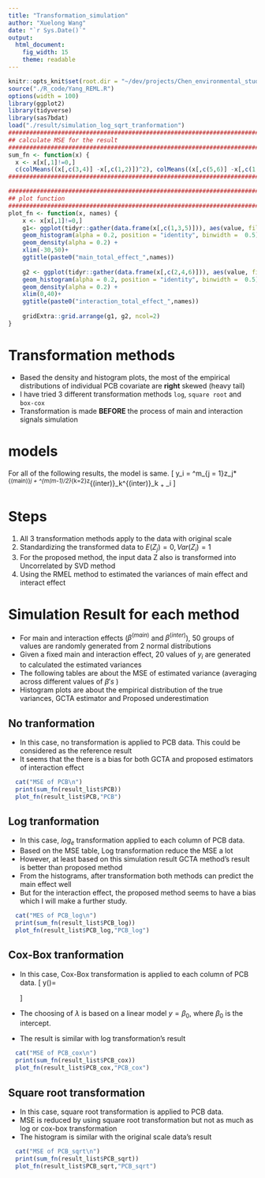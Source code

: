 ```yaml
---
title: "Transformation_simulation"
author: "Xuelong Wang"
date: "`r Sys.Date()`"
output: 
  html_document: 
    fig_width: 15
    theme: readable
---
```


```r
knitr::opts_knit$set(root.dir = "~/dev/projects/Chen_environmental_study/")
source("./R_code/Yang_REML.R")
options(width = 100)
library(ggplot2)
library(tidyverse)
library(sas7bdat)
load("./result/simulation_log_sqrt_tranformation")
#####################################################################################
## calculate MSE for the result 
#####################################################################################
sum_fn <- function(x) {
  x <- x[x[,1]!=0,]
  c(colMeans((x[,c(3,4)] -x[,c(1,2)])^2), colMeans((x[,c(5,6)] -x[,c(1,2)])^2))}
#####################################################################################

#####################################################################################
## plot function
#####################################################################################
plot_fn <- function(x, names) {
    x <- x[x[,1]!=0,]
    g1<- ggplot(tidyr::gather(data.frame(x[,c(1,3,5)])), aes(value, fill = key, y = ..density..)) +
    geom_histogram(alpha = 0.2, position = "identity", binwidth =  0.5) +
    geom_density(alpha = 0.2) +
    xlim(-30,50)+
    ggtitle(paste0("main_total_effect_",names))
  
    g2 <- ggplot(tidyr::gather(data.frame(x[,c(2,4,6)])), aes(value, fill = key, y = ..density..)) +
    geom_histogram(alpha = 0.2, position = "identity", binwidth =  0.5) +
    geom_density(alpha = 0.2) +
    xlim(0,40)+
    ggtitle(paste0("interaction_total_effect_",names))
    
    gridExtra::grid.arrange(g1, g2, ncol=2)
}
```

# Transformation methods

- Based the density and histogram plots, the most of the empirical distributions of individual PCB covariate are __right__ skewed (heavy tail)
- I have tried 3 different transformation methods `log`, `square root` and `box-cox`
- Transformation is made __BEFORE__ the process of main and interaction signals simulation

# models
For all of the following results, the model is same. 
\[
  y_i = \sum^m_{j = 1}z_j*\beta^{(main)}_j + \sum^{m(m-1)/2}_{k=2}z^{(inter)}_k\beta^{(inter)}_k ~+~ \epsilon_i
\]

# Steps
1. All 3 transformation methods apply to the data with original scale
2. Standardizing the transformed data to $E(Z_j) = 0, Var(Z_i) = 1$
3. For the proposed method, the input data Z also is transformed into Uncorrelated by SVD method
4. Using the RMEL method to estimated the variances of main effect and interact effect


# Simulation Result for each method
- For main and interaction effects ($\beta^{(main)}$ and $\beta^{(inter)}$), 50 groups of values are randomly generated from 2 normal distributions 
- Given a fixed main and interaction effect, 20 values of $y_i$ are generated to calculated the estimated variances
- The following tables are about the MSE of estimated variance (averaging across different values of $\beta's$ )
- Histogram plots are about the empirical distribution of the true variances, GCTA estimator and Proposed underestimation


## No tranformation
- In this case, no transformation is applied to PCB data. This could be considered as the reference result
- It seems that the there is a bias for both GCTA and proposed estimators of interaction effect  
```r
  cat("MSE of PCB\n")
  print(sum_fn(result_list$PCB))
  plot_fn(result_list$PCB,"PCB")
```

## Log tranformation
- In this case, $log_e$ transformation applied to each column of PCB data.
- Based on the MSE table, Log transformation reduce the MSE a lot
- However, at least based on this simulation result GCTA method's result is better than proposed method
- From the histograms, after transformation both methods can predict the main effect well
- But for the interaction effect, the proposed method seems to have a bias which I will make a further study.

```r
  cat("MES of PCB_log\n")
  print(sum_fn(result_list$PCB_log))
  plot_fn(result_list$PCB_log,"PCB_log")
```

## Cox-Box tranformation
- In this case, Cox-Box transformation is applied to each column of PCB data.
\[
 y(\lambda)=\begin{cases}
               \frac{y^\lambda - 1}{\lambda}, \lambda \neq 0\\
               log{(y)} , \lambda = 0
            \end{cases}
\]
- The choosing of $\lambda$ is based on a linear model $y = \beta_0$, where $\beta_0$ is the intercept.

- The result is similar with log transformation's result

```r
  cat("MSE of PCB_cox\n")
  print(sum_fn(result_list$PCB_cox))
  plot_fn(result_list$PCB_cox,"PCB_cox")
```

## Square root transformation

- In this case, square root transformation is applied to PCB data. 
- MSE is reduced by using square root transformation but not as much as log or cox-box transformation
- The histogram is similar with the original scale data's result

```r
  cat("MSE of PCB_sqrt\n")
  print(sum_fn(result_list$PCB_sqrt))
  plot_fn(result_list$PCB_sqrt,"PCB_sqrt")
```


<!-- # Histgram of covariates -->

<!-- ## Original scale -->
<!-- ```{r, echo=FALSE} -->
<!-- a=read.sas7bdat("~/dev/projects/Chen_environmental_study/R_code/pcbs1000nomiss.sas7bdat") -->
<!-- b=data.matrix(a[,2:35], rownames.force = NA) -->
<!-- for(i in (1:5)*3){ -->
<!--   (ggplot(data.frame(covariate = b[,i])) + -->
<!--   geom_histogram(aes(x=covariate, y = ..density.. ), alpha = 0.2, binwidth = 0.02, position="identity") + -->
<!--   geom_density(aes(x=covariate, y=..density..),alpha = 0.2)+ -->
<!--   labs(x = colnames(b)[i])) %>% print() -->

<!-- } -->
<!-- ``` -->

<!-- ## log transformation -->

<!-- ```{r, echo=FALSE} -->
<!-- b_log <- log(b) -->
<!-- for(i in (1:5)*3){ -->
<!--   ggplot(data.frame(covariate = b_log[,i])) + -->
<!--   geom_histogram(aes(x=covariate, y = ..density.. ), alpha = 0.2, binwidth = 0.02, position="identity") + -->
<!--   geom_density(aes(x=covariate,y=..density..),alpha = 0.2)+ -->
<!--   labs(x = colnames(b_log)[i]) -->

<!-- } -->
<!-- ``` -->

<!-- ## square root transformation -->

<!-- ```{r, echo=FALSE} -->
<!-- b_sqrt <- sqrt(b) -->
<!-- for(i in (1:5)*3){ -->
<!--   (ggplot(data.frame(covariate = b_sqrt[,i])) + -->
<!--   geom_histogram(aes(x=covariate, y = ..density.. ), alpha = 0.2, binwidth = 0.02, position="identity") + -->
<!--   geom_density(aes(x=covariate,y=..density..),alpha = 0.2)+ -->
<!--   labs(x = colnames(b_sqrt)[i])) %>% print() -->

<!-- } -->
<!-- ``` -->
<!-- ## box-cox transformation -->

<!-- ```{r, echo=FALSE} -->
<!-- b_cox <- apply(X = b, MARGIN = 2, FUN = box_cox_tran) -->
<!-- for(i in (1:5)*3){ -->
<!--   (ggplot(data.frame(covariate = b_cox[,i])) + -->
<!--   geom_histogram(aes(x=covariate, y = ..density.. ), alpha = 0.2, binwidth = 0.02, position="identity") + -->
<!--   geom_density(aes(x=covariate,y=..density..))+ -->
<!--   labs(x = colnames(b_cox)[i])) %>% print() -->
<!-- } -->
<!-- ``` -->

